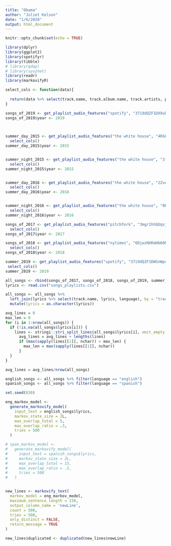 ```yaml
---
title: "Obama"
author: "Juliet Kelson"
date: "1/6/2020"
output: html_document
---
```


```r
knitr::opts_chunk$set(echo = TRUE)
```

```r
library(dplyr)
library(ggplot2)
library(spotifyr)
library(tibble)
# library(qdap)
# library(syuzhet)
library(readr)
library(markovifyR)
```

```r

select_cols <- function(data){
  
  return(data %>% select(track.name, track.album.name, track.artists, playlist_name, danceability, energy,key, key_name, mode_name, loudness, mode, speechiness, acousticness, instrumentalness, liveness, valence, tempo, time_signature, track.popularity, track.id))
}

songs_of_2019 <- get_playlist_audio_features("spotify", "37i9dQZF1DX9uhxIrnqGy3") %>% select_cols()
songs_of_2019$year <- 2019
  


summer_day_2015 <- get_playlist_audio_features("the white house", "4RGLH5YuS6ldp7aCKaTWas")%>% 
  select_cols()
summer_day_2015$year <- 2015


summer_night_2015 <- get_playlist_audio_features("the white house", "3fAriv8eMWELCwbWrhMKy2")%>% 
  select_cols()
summer_night_2015$year <- 2015


summer_day_2016 <- get_playlist_audio_features("the white house", "2Zve7PqFSlGl0ojgGnhFTm")%>% 
  select_cols()
summer_day_2016$year <- 2016


summer_night_2016 <- get_playlist_audio_features("the white house", "0BczR7bDaoKvn3MGPxS9Lx")%>% 
  select_cols()
summer_night_2016$year <- 2016

songs_of_2017 <- get_playlist_audio_features("pitchfork", "3mgr1hhQUqsjWxWY25wt9O")%>% 
  select_cols()
songs_of_2017$year <- 2017

songs_of_2018 <- get_playlist_audio_features("nytimes", "6DjwzNXKmHb6ORPguQvD0T")%>% 
  select_cols()
songs_of_2018$year <- 2018

summer_2019 <- get_playlist_audio_features("spotify", "37i9dQZF1DWSnWpuB1FNVp")%>% 
 select_cols()
summer_2019 <- 2019
```

```r
all_songs <- rbind(songs_of_2017, songs_of_2018, songs_of_2019, summer_day_2015, summer_night_2015, summer_day_2016, summer_night_2016)
lyrics <- read.csv("songs_playlists.csv")

all_songs <- all_songs %>% 
  left_join(lyrics %>% select(track.name, lyrics, language), by = "track.name") %>% 
  mutate(lyrics = as.character(lyrics))
```


```r
avg_lines = 0
max_len = 0
for (i in 1:nrow(all_songs)) {
  if (!is.na(all_songs$lyrics[i])) {
    lines <- stringi::stri_split_lines(all_songs$lyrics[i], omit_empty = FALSE)
      avg_lines = avg_lines + lengths(lines)
      if (max(sapply(lines[[1]], nchar)) > max_len) {
        max_len = max(sapply(lines[[1]], nchar))
      }
  }
}

avg_lines = avg_lines/nrow(all_songs)
```


```r
english_songs <- all_songs %>% filter(language == "english")
spanish_songs <- all_songs %>% filter(language == "spanish")

set.seed(830)

eng_markov_model <-
  generate_markovify_model(
    input_text = english_songs$lyrics,
    markov_state_size = 2L,
    max_overlap_total = 5,
    max_overlap_ratio = .3,
    tries = 500
  )

# span_markov_model <-
#   generate_markovify_model(
#     input_text = spanish_songs$lyrics,
#     markov_state_size = 2L,
#     max_overlap_total = 15,
#     max_overlap_ratio = .5,
#     tries = 500
#   )


new_lines <- markovify_text(
  markov_model = eng_markov_model,
  maximum_sentence_length = 150,
  output_column_name = 'newLine',
  count = 500,
  tries = 500,
  only_distinct = FALSE,
  return_message = TRUE
)

new_lines$duplicated <- duplicated(new_lines$newLine)

```


<!-- next steps: 
1. conduct sentiment analysis of songs
  a. line by line
  b. get avg lines of each sentiment of corpus
2. replicate with new_lines data set
3. Chorus????
  a. use duplicated lines?
  b. use lines that match highest sentiment of song?
  c. split out choruses of original lyrics and do a new markov generation
-->

